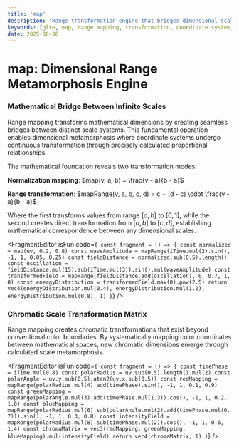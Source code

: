 ```yaml
---
title: 'map'
description: 'Range transformation engine that bridges dimensional scales, creating mathematical metamorphosis between infinite coordinate systems'
keywords: [glre, map, range mapping, transformation, coordinate system, dimensional bridge, mathematical metamorphosis]
date: 2025-08-06
---
```



# map: Dimensional Range Metamorphosis Engine

### Mathematical Bridge Between Infinite Scales

Range mapping transforms mathematical dimensions by creating seamless bridges between distinct scale systems. This fundamental operation enables dimensional metamorphosis where coordinate systems undergo continuous transformation through precisely calculated proportional relationships.

The mathematical foundation reveals two transformation modes:

**Normalization mapping**: $map(v, a, b) = \frac{v - a}{b - a}$

**Range transformation**: $mapRange(v, a, b, c, d) = c + (d - c) \cdot \frac{v - a}{b - a}$

Where the first transforms values from range $[a, b]$ to $[0, 1]$, while the second creates direct transformation from $[a, b]$ to $[c, d]$, establishing mathematical correspondence between any dimensional scales.

<FragmentEditor
        isFun
        code={`
const fragment = () => {
        const normalized = map(uv, 0.2, 0.8)
        const waveAmplitude = mapRange(iTime.mul(2).sin(), -1, 1, 0.05, 0.25)
        const fieldDistance = normalized.sub(0.5).length()
        const oscillation = fieldDistance.mul(15).sub(iTime.mul(3)).sin().mul(waveAmplitude)
        const transformedField = mapRange(fieldDistance.add(oscillation), 0, 0.7, 1, 0)
        const energyDistribution = transformedField.max(0).pow(2.5)
        return vec4(energyDistribution.mul(0.4), energyDistribution.mul(1.2), energyDistribution.mul(0.8), 1)
}`}
/>

### Chromatic Scale Transformation Matrix

Range mapping creates chromatic transformations that exist beyond conventional color boundaries. By systematically mapping color coordinates between mathematical spaces, new chromatic dimensions emerge through calculated scale metamorphosis.

<FragmentEditor
        isFun
        code={`
const fragment = () => {
        const timePhase = iTime.mul(0.8)
        const polarRadius = uv.sub(0.5).length().mul(2)
        const polarAngle = uv.y.sub(0.5).atan2(uv.x.sub(0.5))
        const redMapping = mapRange(polarRadius.mul(4).add(timePhase).sin(), -1, 1, 0.1, 0.9)
        const greenMapping = mapRange(polarAngle.mul(3).add(timePhase.mul(1.3)).cos(), -1, 1, 0.2, 1.0)
        const blueMapping = mapRange(polarRadius.mul(6).sub(polarAngle.mul(2).add(timePhase.mul(0.7))).sin(), -1, 1, 0.3, 0.8)
        const intensityField = mapRange(polarRadius.mul(8).sub(timePhase.mul(2)).cos(), -1, 1, 0.6, 1.4)
        const chromaMatrix = vec3(redMapping, greenMapping, blueMapping).mul(intensityField)
        return vec4(chromaMatrix, 1)
}`}
/>
